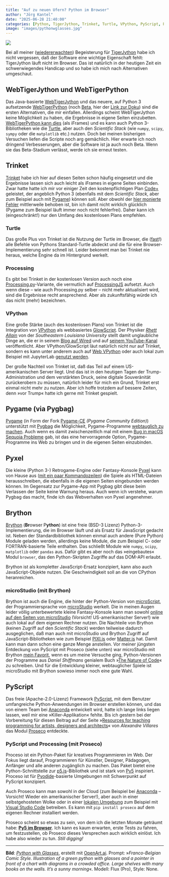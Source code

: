 ```yaml
---
title: "Auf zu neuen Ufern? Python im Browser"
author: "Jörg Kantel"
date: "2025-06-28 21:40:00"
categories: [Python, TigerJython, Trinket, Turtle, VPython, PyScript, Proseco, Pygame, Pygbag, Pyxel, microStudio, Brython, Creative Coding]
image: "images/pythonwglasses.jpg"
---
```


[![](images/pythonwglasses-b.jpg)](https://www.flickr.com/photos/schockwellenreiter/54620166000/)

Bei all meiner ([wiedererwachten](https://kantel.github.io/posts/2025052801_tigerjython_reloaded/)) Begeisterung für [TigerJython](http://cognitiones.kantel-chaos-team.de/programmierung/python/tigerjython.html) habe ich nicht vergessen, daß der Software eine wichtige Eigenschaft fehlt: TigerJython läuft nicht im Browser. Das ist natürlich in der heutigen Zeit ein schwerwiegendes Handicap und so habe ich mich nach Alternativen umgeschaut.

## WebTigerJython und WebTigerPython

Das Java-basierte [WebTigerJython](https://webtigerjython.ethz.ch/) und das neuere, auf Python&nbsp;3 aufsetzende [WebTigerPython](https://webtigerpython.ethz.ch/) (noch [Beta](https://www.tigerjython.ch/de/news/WebTigerPython), hier der [Link zur Doku](https://docs.webtigerpython.ethz.ch/index.html)) sind die ersten Alternativen, die mir einfallen. Allerdings scheint WebTigerJython keine Möglichkeit zu haben, die Ergebnisse in eigene Seiten einzubetten. [WebTigerPython kann dies](https://docs.webtigerpython.ethz.ch/iframe.html) (als iFrames) und es kann auch Python&nbsp;3-Bibliotheken wie die [Turtle](https://docs.webtigerpython.ethz.ch/tjlibraries/turtle.html), aber auch den *Scientific Stack* (wie `numpy`, `scipy`, `sympy` oder die `matplotlib` etc.) nutzen. Doch bei meinen bisherigen Versuchen liefen die Scripte noch arg gemächlich. Hier erwarte ich noch dringend Verbesserungen, aber die Software ist ja auch noch Beta. Wenn sie das Beta-Stadium verlässt, werde ich sie erneut testen.

## Trinket

[Trinket](http://cognitiones.kantel-chaos-team.de/programmierung/python/trinket.html) habe ich hier auf diesen Seiten schon häufig eingesetzt und die Ergebnisse lassen sich auch leicht als iFrames in eigene Seiten einbinden. Zwar hatte hatte ich mir vor einiger Zeit den kostenpflichtigen Plan [Code+](https://trinket.io/plans) geleistet, der angeblich Python&nbsp;3 (ebenfalls mit dem *Scientific Stack*, aber zum Beispiel auch mit [Pygame](https://github.com/kantel/trinket/blob/main/matplotlibtest/main.py)) können soll. Aber obwohl der [hier monierte Fehler](https://kantel.github.io/posts/2023073101_trinket_matplotlib/) mittlerweile behoben ist, bin ich damit nicht wirklich glücklich (Pygame zum Beispiel läuft immer noch nicht fehlerfrei). Daher kann ich (eingeschränkt!) nur den Umfang des kostenlosen Plans empfehlen.

### Turtle

Das große Plus von Trinket ist die Nutzung der Turtle im Browser, die ([fast](https://kantel.github.io/posts/2023031101_trinket_turtle_ontimer/)!) alle Befehle von Pythons Standard-Turtle abdeckt und die für eine Browser-Implementierung sehr schnell ist. Leider bekommt man bei Trinket nie heraus, welche Engine da im Hintergrund werkelt.

### Processing

Es gibt bei Trinket in der kostenlosen Version auch noch eine [Processing.py](http://cognitiones.kantel-chaos-team.de/programmierung/creativecoding/processing/processingpy.html)-Variante, die vermutlich auf [ProcessingJS](https://github.com/processing-js/processing-js) aufsetzt. Auch wenn diese – wie auch Processing.py selber – nicht mehr aktualisiert wird, sind die Ergebnisse recht ansprechend. Aber als zukunftsfähig würde ich das nicht (mehr) bezeichnen.

### VPython

Eine große Stärke (auch des kostenlosen Plans) von Trinket ist die Integration von [VPython](http://cognitiones.kantel-chaos-team.de/programmierung/python/vpython.html) als webbasiertes [GlowScript](http://cognitiones.kantel-chaos-team.de/programmierung/python/glowwscript.html). Der Physiker *[Rhett Allain](https://blog.trinket.io/rhett-allain-sloppy-code/)* von der *Southeastern Louisiana University* stellt damit unglaubliche Dinge an, die er in seinem [Blog auf Wired](https://www.wired.com/author/rhett-allain/) und auf [seinem YouTube-Kanal](https://www.youtube.com/@DotPhysics) veröffentlicht. Aber VPython/GlowScript läut natürlich nicht nur auf Trinket, sondern es kann unter anderem auch auf [Web VPython](https://glowscript.org/) oder auch lokal zum Beispiel mit JupyterLab [genutzt werden](https://vpython.org/presentation2018/install.html).

Der große Nachteil von Trinket ist, daß das Teil auf einem US-amerikanischen Server liegt. Und das ist in den heutigen Tagen der Trump-Administration und dem verstärkten Druck, seine digitale Souveränität zurückerobern zu müssen, natürlich leider für mich ein Grund, Trinket erst einmal nicht mehr zu nutzen. Aber ich hoffe trotzdem auf bessere Zeiten, denn »vor Trump« hatte ich gerne mit Trinket gespielt.

## Pygame (via Pygbag)

[Pygame](http://cognitiones.kantel-chaos-team.de/multimedia/spieleprogrammierung/pygame.html) (in Form der Fork [Pygame-CE](https://pyga.me/) *(Pygame Community Edition)*) unterstützt mit [Pygbag](http://cognitiones.kantel-chaos-team.de/multimedia/spieleprogrammierung/pygbag.html) die Möglichkeit, Pygame-Programme [webtauglich zu machen](https://kantel.github.io/posts/2024081502_pygame_ce/). Auch wenn es damit zwischenzeitlich mal mit einem [Bug in macOS Sequoia Probleme](https://kantel.github.io/posts/2025022501_noc_python/) gab, ist das eine hervorragende Option, Pygame-Programme ins Web zu bringen und in die eigenen Seiten einzubinden.

## Pyxel

Die kleine (Python&nbsp;3-) Retrogame-Engine oder Fantasy-Konsole [Pyxel](http://cognitiones.kantel-chaos-team.de/multimedia/spieleprogrammierung/pyxel.html) kann von Hause aus ([mit ein paar Kommandozeilen](https://kantel.github.io/posts/2025041103_pyxel_tut_3/)) die Spiele als HTML-Dateien herausschreiben, die ebenfalls in die eigenen Seiten eingebunden werden können. Im Gegensatz zur Pygame-App mit Pygbag gibt diese beim Verlassen der Seite keine Warnung heraus. Auch wenn ich verstehe, warum Pygbag das macht, finde ich das Webverhalten von Pyxel angenehmer.

## Brython

[Brython](http://cognitiones.kantel-chaos-team.de/programmierung/python/brython.html) (**Br**owser P**ython**) ist eine freie (BSD-3 Lizenz) Python-3-Implementierung, die im Browser läuft und als Ersatz für JavaScript gedacht ist. Neben der Standardbibliothek können einmal auch andere (Pure Python) Module geladen werden, allerdings keine Module, die zum Beispiel C- oder FORTRAN-basierte Teile enthalten. Das schließt Module wie `numpy`, `scipy`, `matplotlib` oder `pandas` aus. Dafür gibt es aber noch das »eingebautes« Modul `browser`, das den Python-Skripten Zugriffe auf das DOM-API erlaubt.

Brython ist als kompletter JavaScript-Ersatz konzipiert, kann also auch JavaScript-Objekte nutzen. Die Geschwindigkeit soll an die von CPython heranreichen.

### microStudio (mit Brython)

Brython ist auch die Engine, die hinter der Python-Version von [microScript](http://cognitiones.kantel-chaos-team.de/multimedia/spieleprogrammierung/microscript.html), der Programmiersprache von [microStudio](http://cognitiones.kantel-chaos-team.de/multimedia/spieleprogrammierung/microstudio.html) werkelt. Die in meinen Augen leider völlig unterbewertete kleine Fantasy-Konsole kann man sowohl [online auf den Seiten von microStudio](https://microstudio.dev/) (Vorsicht! US-amerikanischer Server!) wie auch lokal auf dem eigenen Rechner nutzen. Die Nachteile von Brython (keinen Zugriff auf den *Scientific Stack*) werden teilweise dadurch ausgeglichen, daß man auch mit microStudio und Brython Zugriff auf JavaScript-Bibliotheken wie zum Beispiel [PIXI.js](https://pixijs.com/) oder [Matter.js](https://brm.io/matter-js/) hat. Damit kann man dann schon eine ganze Menge anstellen. Vor meiner jüngsten Entdeckung von PyScript mit Proseco (siehe unten) war microStudio mit Brython [mein Favorit](https://kantel.github.io/posts/2024032801_microstudio_noc_1/), wenn es um meine Versuche ging, Python-Versionen der Programme aus *Daniel Shiffmans* genialem Buch »[The Nature of Code](https://natureofcode.com/)« zu schreiben. Und für die Entwicklung kleiner, webtauglicher Spiele ist microStudio mit Brython sowieso immer noch eine gute Wahl.

## PyScript

Das freie (Apache-2.0-Lizenz) Framework [PyScript](http://cognitiones.kantel-chaos-team.de/programmierung/python/pyscript.html), mit dem Benutzer umfangreiche Python-Anwendungen im Browser erstellen können, und das von einem Team bei [Anaconda](http://cognitiones.kantel-chaos-team.de/programmierung/python/anaconda.html) entwickelt wird, hatte ich lange links liegen lassen, weil mir eine »Killer-Applikation« fehlte. Bis ich gestern bei der Vorbereitung für diesen Beitrag auf der Seite »[Resources for teaching programming for artists, designers and architects](https://abav.lugaralgum.com/Resources-for-teaching-programming/)« von *Alexandre Villares* das Modul [Proseco](https://proceso.cc/) entdeckte.

### PyScript und Processing (mit Proseco)

Proceso ist ein Python-Paket für kreatives Programmieren im Web. Der Fokus liegt darauf, Programmieren für Künstler, Designer, Pädagogen, Anfänger und alle anderen zugänglich zu machen. Das Paket bietet eine Python-Schnittstelle zur [p5.js](http://cognitiones.kantel-chaos-team.de/programmierung/creativecoding/processing/p5js.html)-Bibliothek und ist stark von [Py5](http://cognitiones.kantel-chaos-team.de/programmierung/creativecoding/processing/py5.html) inspiriert. Proceso ist für [Pyodide](http://cognitiones.kantel-chaos-team.de/programmierung/python/pyodide.html)-basierte Umgebungen mit Schwerpunkt auf PyScript konzipiert.

Auch Proseco kann man sowohl in der Cloud (zum Beispiel bei [Anaconda](https://pyscript.com/) – Vorsicht! Wieder ein amerikanischer Server!), aber auch in einer selbstgehosteten Wolke oder in einer [lokalen Umgebung](https://proceso.cc/welcome/getting_started#local-anaconda-vs-code) zum Beispiel mit [Visual Studio Code](http://cognitiones.kantel-chaos-team.de/produktivitaet/visualstudiocode.html) betreiben. Es kann mit `pip install proseco` auf dem eigenen Rechner installiert werden.

Proseco scheint so etwas zu sein, von dem ich die letzten Monate geträumt habe: **[Py5 im Browser](https://kantel.github.io/posts/2024072701_py5_pyscript/)**. Ich kann es kaum erwarten, erste Tests zu fahren, um festzustellen, ob Proseco dieses Versprechen auch wirklich einlöst. Ich habe also wieder zu tun. *Still digging!*

---

**Bild**: *[Python with Glasses](https://www.flickr.com/photos/schockwellenreiter/54620166000/)*, erstellt mit [OpenArt.ai](https://openart.ai/home). Prompt: »*Franco-Belgian Comic Style. Illustration of a green python with glasses and a pointer in front of a chart with diagrams in a crowded office. Large shelves with many books on the walls. It’s a sunny morning*«. Modell: Flux (Pro), Style: None.

